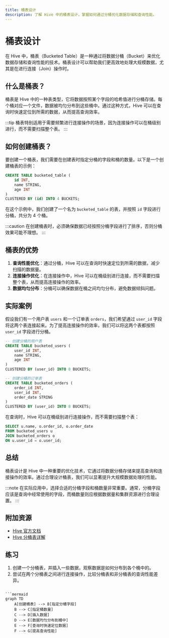 ```yaml
---
title: 桶表设计
description: 了解 Hive 中的桶表设计，掌握如何通过分桶优化数据存储和查询性能。
---
```


# 桶表设计

在 Hive 中，桶表（Bucketed Table）是一种通过将数据分桶（Bucket）来优化数据存储和查询性能的技术。桶表设计可以帮助我们更高效地处理大规模数据，尤其是在进行连接（Join）操作时。

## 什么是桶表？

桶表是 Hive 中的一种表类型，它将数据按照某个字段的哈希值进行分桶存储。每个桶对应一个文件，数据被均匀分布到这些桶中。通过这种方式，Hive 可以在查询时快速定位到所需的数据，从而提高查询效率。

:::tip
桶表特别适用于需要频繁进行连接操作的场景，因为连接操作可以在桶级别进行，而不需要扫描整个表。
:::

## 如何创建桶表？

要创建一个桶表，我们需要在创建表时指定分桶的字段和桶的数量。以下是一个创建桶表的示例：

```sql
CREATE TABLE bucketed_table (
    id INT,
    name STRING,
    age INT
)
CLUSTERED BY (id) INTO 4 BUCKETS;
```

在这个示例中，我们创建了一个名为 `bucketed_table` 的表，并按照 `id` 字段进行分桶，共分为 4 个桶。

:::caution
在创建桶表时，必须确保数据已经按照分桶字段进行了排序，否则分桶效果可能不理想。
:::

## 桶表的优势

1. **查询性能优化**：通过分桶，Hive 可以在查询时快速定位到所需的数据，减少扫描的数据量。
2. **连接操作优化**：在连接操作中，Hive 可以在桶级别进行连接，而不需要扫描整个表，从而提高连接操作的效率。
3. **数据均匀分布**：分桶可以确保数据在桶之间均匀分布，避免数据倾斜问题。

## 实际案例

假设我们有一个用户表 `users` 和一个订单表 `orders`，我们希望通过 `user_id` 字段将这两个表连接起来。为了提高连接操作的效率，我们可以将这两个表都按照 `user_id` 字段进行分桶。

```sql
-- 创建分桶的用户表
CREATE TABLE bucketed_users (
    user_id INT,
    name STRING,
    age INT
)
CLUSTERED BY (user_id) INTO 8 BUCKETS;

-- 创建分桶的订单表
CREATE TABLE bucketed_orders (
    order_id INT,
    user_id INT,
    order_date STRING
)
CLUSTERED BY (user_id) INTO 8 BUCKETS;
```

在查询时，Hive 可以在桶级别进行连接操作，而不需要扫描整个表：

```sql
SELECT u.name, o.order_id, o.order_date
FROM bucketed_users u
JOIN bucketed_orders o
ON u.user_id = o.user_id;
```

## 总结

桶表设计是 Hive 中一种重要的优化技术，它通过将数据分桶存储来提高查询和连接操作的效率。通过合理设计桶表，我们可以显著提升大规模数据处理的性能。

:::note
在实际应用中，选择合适的分桶字段和桶数量非常重要。通常，分桶字段应该是查询中经常使用的字段，而桶数量则应根据数据量和集群资源进行合理设置。
:::

## 附加资源

- [Hive 官方文档](https://hive.apache.org/)
- [Hive 分桶表详解](https://cwiki.apache.org/confluence/display/Hive/LanguageManual+DDL#LanguageManualDDL-BucketedTables)

## 练习

1. 创建一个分桶表，并插入一些数据，观察数据是如何分布到各个桶中的。
2. 尝试在两个分桶表之间进行连接操作，比较分桶表和非分桶表的查询性能差异。
```

```mermaid
graph TD
    A[创建桶表] --> B[指定分桶字段]
    B --> C[指定桶数量]
    C --> D[插入数据]
    D --> E[数据均匀分布到桶中]
    E --> F[查询时快速定位数据]
    F --> G[提高查询性能]
